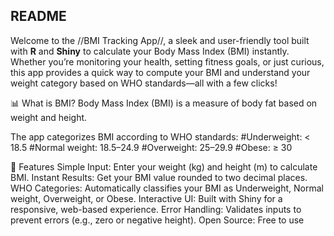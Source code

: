 ## README

Welcome to the //BMI Tracking App//, a sleek and user-friendly tool built with **R** and **Shiny** to calculate your Body Mass Index (BMI) instantly. Whether you're monitoring your health, setting fitness goals, or just curious, this app provides a quick way to compute your BMI and understand your weight category based on WHO standards—all with a few clicks!

📊 What is BMI?
Body Mass Index (BMI) is a measure of body fat based on weight and height.

The app categorizes BMI according to WHO standards:
#Underweight: < 18.5
#Normal weight: 18.5–24.9
#Overweight: 25–29.9
#Obese: ≥ 30

🚀 Features
Simple Input: Enter your weight (kg) and height (m) to calculate BMI.
Instant Results: Get your BMI value rounded to two decimal places.
WHO Categories: Automatically classifies your BMI as Underweight, Normal weight, Overweight, or Obese.
Interactive UI: Built with Shiny for a responsive, web-based experience.
Error Handling: Validates inputs to prevent errors (e.g., zero or negative height).
Open Source: Free to use

